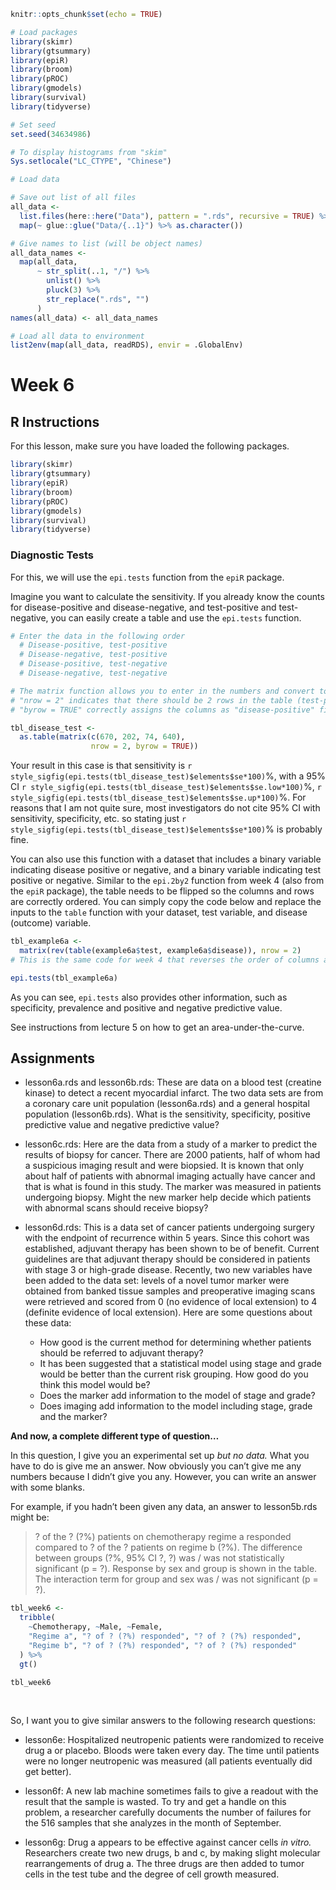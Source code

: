 ```r
knitr::opts_chunk$set(echo = TRUE)

# Load packages
library(skimr)
library(gtsummary)
library(epiR)
library(broom)
library(pROC)
library(gmodels)
library(survival)
library(tidyverse)

# Set seed
set.seed(34634986)

# To display histograms from "skim"
Sys.setlocale("LC_CTYPE", "Chinese")

# Load data

# Save out list of all files
all_data <-
  list.files(here::here("Data"), pattern = ".rds", recursive = TRUE) %>%
  map(~ glue::glue("Data/{..1}") %>% as.character())

# Give names to list (will be object names)
all_data_names <-
  map(all_data,
      ~ str_split(..1, "/") %>%
        unlist() %>%
        pluck(3) %>%
        str_replace(".rds", "")
      )
names(all_data) <- all_data_names

# Load all data to environment
list2env(map(all_data, readRDS), envir = .GlobalEnv)

```

# Week 6

## R Instructions

For this lesson, make sure you have loaded the following packages.

```r

library(skimr)
library(gtsummary)
library(epiR)
library(broom)
library(pROC)
library(gmodels)
library(survival)
library(tidyverse)

```

### Diagnostic Tests

For this, we will use the `epi.tests` function from the `epiR` package.

Imagine you want to calculate the sensitivity. If you already know the counts for disease-positive and disease-negative, and test-positive and test-negative, you can easily create a table and use the `epi.tests` function.

```r

# Enter the data in the following order
  # Disease-positive, test-positive
  # Disease-negative, test-positive
  # Disease-positive, test-negative
  # Disease-negative, test-negative

# The matrix function allows you to enter in the numbers and convert to a table
# "nrow = 2" indicates that there should be 2 rows in the table (test-positive and test-negative)
# "byrow = TRUE" correctly assigns the columns as "disease-positive" first and "disease-negative" second

tbl_disease_test <-
  as.table(matrix(c(670, 202, 74, 640),
                  nrow = 2, byrow = TRUE))

```

Your result in this case is that sensitivity is `r style_sigfig(epi.tests(tbl_disease_test)$elements$se*100)`%, with a 95% CI `r style_sigfig(epi.tests(tbl_disease_test)$elements$se.low*100)`%, `r style_sigfig(epi.tests(tbl_disease_test)$elements$se.up*100)`%. For reasons that I am not quite sure, most investigators do not cite 95% CI with sensitivity, specificity, etc. so stating just `r style_sigfig(epi.tests(tbl_disease_test)$elements$se*100)`% is probably fine.

You can also use this function with a dataset that includes a binary variable indicating disease positive or negative, and a binary variable indicating test positive or negative. Similar to the `epi.2by2` function from week 4 (also from the `epiR` package), the table needs to be flipped so the columns and rows are correctly ordered. You can simply copy the code below and replace the inputs to the `table` function with your dataset, test variable, and disease (outcome) variable. 

```r

tbl_example6a <-
  matrix(rev(table(example6a$test, example6a$disease)), nrow = 2)
# This is the same code for week 4 that reverses the order of columns and rows

epi.tests(tbl_example6a)

```

As you can see, `epi.tests` also provides other information, such as specificity, prevalence and positive and negative predictive value.

See instructions from lecture 5 on how to get an area-under-the-curve.

## Assignments

- lesson6a.rds and lesson6b.rds: These are data on a blood test (creatine kinase) to detect a recent myocardial infarct. The two data sets are from a coronary care unit population (lesson6a.rds) and a general hospital population (lesson6b.rds). What is the sensitivity, specificity, positive predictive value and negative predictive value?

- lesson6c.rds: Here are the data from a study of a marker to predict the results of biopsy for cancer. There are 2000 patients, half of whom had a suspicious imaging result and were biopsied. It is known that only about half of patients with abnormal imaging actually have cancer and that is what is found in this study. The marker was measured in patients undergoing biopsy. Might the new marker help decide which patients with abnormal scans should receive biopsy? 

- lesson6d.rds: This is a data set of cancer patients undergoing surgery with the endpoint of recurrence within 5 years. Since this cohort was established, adjuvant therapy has been shown to be of benefit. Current guidelines are that adjuvant therapy should be considered in patients with stage 3 or high-grade disease. Recently, two new variables have been added to the data set:  levels of a novel tumor marker were obtained from banked tissue samples and preoperative imaging scans were retrieved and scored from 0 (no evidence of local extension) to 4 (definite evidence of local extension). Here are some questions about these data:
    - How good is the current method for determining whether patients should be referred to adjuvant therapy?
    - It has been suggested that a statistical model using stage and grade would be better than the current risk grouping. How good do you think this model would be?
    - Does the marker add information to the model of stage and grade?
    - Does imaging add information to the model including stage, grade and the marker?
    
**And now, a complete different type of question...**

In this question, I give you an experimental set up _but no data._ What you have to do is give me an answer. Now obviously you can’t give me any numbers because I didn’t give you any. However, you can write an answer with some blanks.

For example, if you hadn't been given any data, an answer to lesson5b.rds might be:

<div class="quote-container">

>? of the ? (?%) patients on chemotherapy regime a responded compared to ? of the ? patients on regime b (?%). The difference between groups (?%, 95% CI ?, ?) was / was not statistically significant (p = ?). Response by sex and group is shown in the table. The interaction term for group and sex was / was not significant (p = ?).

</div>

```r

tbl_week6 <-
  tribble(
    ~Chemotherapy, ~Male, ~Female,
    "Regime a", "? of ? (?%) responded", "? of ? (?%) responded",
    "Regime b", "? of ? (?%) responded", "? of ? (?%) responded"
  ) %>%
  gt()

tbl_week6

```

<br>

So, I want you to give similar answers to the following research questions:

- lesson6e: Hospitalized neutropenic patients were randomized to receive drug a or placebo. Bloods were taken every day. The time until patients were no longer neutropenic was measured (all patients eventually did get better).

- lesson6f: A new lab machine sometimes fails to give a readout with the result that the sample is wasted. To try and get a handle on this problem, a researcher carefully documents the number of failures for the 516 samples that she analyzes in the month of September. 

- lesson6g: Drug a appears to be effective against cancer cells _in vitro._ Researchers create two new drugs, b and c, by making slight molecular rearrangements of drug a. The three drugs are then added to tumor cells in the test tube and the degree of cell growth measured. 